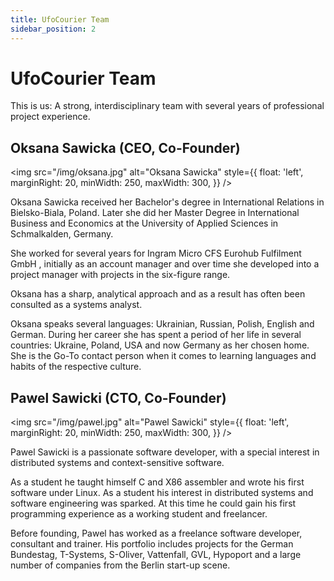 ```yaml
---
title: UfoCourier Team
sidebar_position: 2
---
```


# UfoCourier Team

This is us: A strong, interdisciplinary team with several years of professional project experience.

## Oksana Sawicka (CEO, Co-Founder)

<img
  src="/img/oksana.jpg"
  alt="Oksana Sawicka"
  style={{
    float: 'left',
    marginRight: 20,
    minWidth: 250,
    maxWidth: 300,
  }}
/>

Oksana Sawicka received her Bachelor's degree in
International Relations in Bielsko-Biala, Poland. Later she
did her Master Degree in International Business and
Economics at the University of Applied Sciences in
Schmalkalden, Germany.

She worked for several years for Ingram Micro CFS Eurohub
Fulfilment GmbH , initially as an account manager and over
time she developed into a project manager with projects in
the six-figure range.

Oksana has a sharp, analytical approach and as a result has
often been consulted as a systems analyst.

Oksana speaks several languages: Ukrainian, Russian, Polish, English and German. During
her career she has spent a period of her life in several countries: Ukraine, Poland, USA and
now Germany as her chosen home. She is the Go-To contact person when it comes to
learning languages and habits of the respective culture.

## Pawel Sawicki (CTO, Co-Founder)

<img
  src="/img/pawel.jpg"
  alt="Pawel Sawicki"
  style={{
    float: 'left',
    marginRight: 20,
    minWidth: 250,
    maxWidth: 300,
  }}
/>

Pawel Sawicki is a passionate software developer, with a
special interest in distributed systems and context-sensitive
software.

As a student he taught himself C and X86 assembler and
wrote his first software under Linux. As a student his
interest in distributed systems and software engineering
was sparked. At this time he could gain his first
programming experience as a working student and
freelancer.

Before founding, Pawel has worked as a freelance software developer, consultant and trainer. His portfolio includes projects for the German Bundestag, T-Systems, S-Oliver, Vattenfall, GVL, Hypoport and a large number of companies from the Berlin start-up scene.
